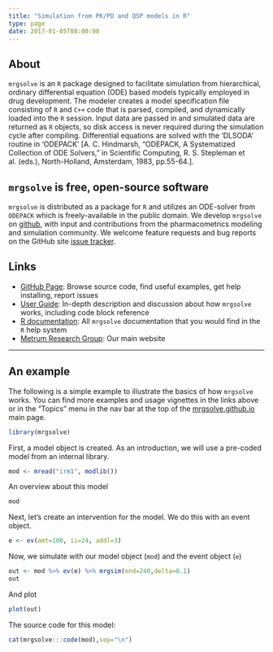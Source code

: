 ```yaml
---
title: "Simulation from PK/PD and QSP models in R"
type: page
date: 2017-01-05T08:00:00
---
```


## About
`mrgsolve` is an `R` package designed to facilitate simulation from hierarchical, ordinary
differential equation (ODE) based models typically employed in drug development.
The modeler creates a model specification file consisting of `R` and `C++` code that
is parsed, compiled, and dynamically loaded into the `R` session. Input data are
passed in and simulated data are returned as `R` objects, so disk access is never
required during the simulation cycle after compiling. Differential equations
are solved with the 'DLSODA' routine in 'ODEPACK' [A. C. Hindmarsh, "ODEPACK,
A Systematized Collection of ODE Solvers," in Scientific Computing, R. S.
Stepleman et al. (eds.), North-Holland, Amsterdam, 1983, pp.55-64.].


## `mrgsolve` is free, open-source software
`mrgsolve` is distributed as a package for `R` and utilizes an ODE-solver from `ODEPACK` which is freely-available in the public domain.  We develop `mrgsolve` on [github](http://www.github.com/metrumresearchgroup/mrgsolve), with input and contributions from the pharmacometrics modeling and simulation community.  We welcome feature requests and 
bug reports on the GitHub site [issue tracker](http://www.github.com/metrumresearchgroup/mrgsolve/issues). 

## Links

* [GitHub Page](http://www.github.com/metrumresearchgroup/mrgsolve): Browse source code, find useful examples, get help installing, report issues
* [User Guide](http://mrgsolve.github.io/user_guide): In-depth description and discussion about how `mrgsolve` works, including code block reference
* [R documentation](http://mrgsolve.github.io/docs): All `mrgsolve` documentation that you would find in the `R` help system
* [Metrum Research Group](http://metrumrg.com): Our main website



<hr>

## An example

The following is a simple example to illustrate the basics of how `mrgsolve` works.  You can find more examples and usage vignettes in the links above or in the "Topics" menu in the nav bar at the top of the [mrgsolve.github.io](https://mrgsolve.github.io) main page.



```r
library(mrgsolve)
```

First, a model object is created.  As an introduction, we will use a pre-coded model 
from an internal library.
```r
mod <- mread("irm1", modlib())
```

An overview about this model
```r
mod
```

Next, let's create an intervention for the model.  We do this with an event object.
```r
e <- ev(amt=100, ii=24, addl=3)
```

Now, we simulate with our model object (`mod`) and the event object (`e`)
```r
out <- mod %>% ev(e) %>% mrgsim(end=240,delta=0.1)
out
```

And plot
```r
plot(out)
```


The source code for this model:
```r
cat(mrgsolve:::code(mod),sep="\n")
```



